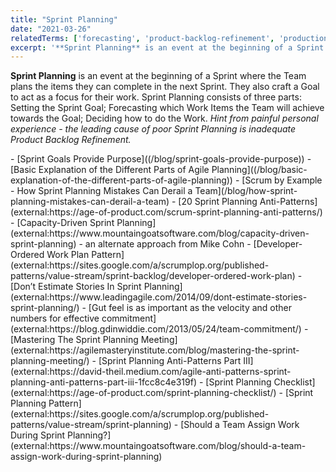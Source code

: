 ```yaml
---
title: "Sprint Planning"
date: "2021-03-26"
relatedTerms: ['forecasting', 'product-backlog-refinement', 'production-support', 'sprint-goal']
excerpt: '**Sprint Planning** is an event at the beginning of a Sprint where the Team plans the'
---
```


**Sprint Planning** is an event at the beginning of a Sprint where the Team plans the items they can complete in the next Sprint. They also craft a Goal to act as a focus for their work. Sprint Planning consists of three parts: Setting the Sprint Goal; Forecasting which Work Items the Team will achieve towards the Goal; Deciding how to do the Work. _Hint from painful personal experience - the leading cause of poor Sprint Planning is inadequate Product Backlog Refinement._

<LinkList heading = "Agile Pain Relief Blog Entries">
- [Sprint Goals Provide Purpose]((/blog/sprint-goals-provide-purpose))
- [Basic Explanation of the Different Parts of Agile Planning]((/blog/basic-explanation-of-the-different-parts-of-agile-planning))
- [Scrum by Example - How Sprint Planning Mistakes Can Derail a Team](/blog/how-sprint-planning-mistakes-can-derail-a-team)
</LinkList>

<HighlightBox heading="Resource Links" variant="resourceLinks">
- [20 Sprint Planning Anti-Patterns](external:https://age-of-product.com/scrum-sprint-planning-anti-patterns/)
- [Capacity-Driven Sprint Planning](external:https://www.mountaingoatsoftware.com/blog/capacity-driven-sprint-planning) - an alternate approach from Mike Cohn
- [Developer-Ordered Work Plan Pattern](external:https://sites.google.com/a/scrumplop.org/published-patterns/value-stream/sprint-backlog/developer-ordered-work-plan)
- [Don’t Estimate Stories In Sprint Planning](external:https://www.leadingagile.com/2014/09/dont-estimate-stories-sprint-planning/)
- [Gut feel is as important as the velocity and other numbers for effective commitment](external:https://blog.gdinwiddie.com/2013/05/24/team-commitment/)
- [Mastering The Sprint Planning Meeting](external:https://agilemasteryinstitute.com/blog/mastering-the-sprint-planning-meeting/)
- [Sprint Planning Anti-Patterns Part III](external:https://david-theil.medium.com/agile-anti-patterns-sprint-planning-anti-patterns-part-iii-1fcc8c4e319f)
- [Sprint Planning Checklist](external:https://age-of-product.com/sprint-planning-checklist/)
- [Sprint Planning Pattern](external:https://sites.google.com/a/scrumplop.org/published-patterns/value-stream/sprint-planning)
- [Should a Team Assign Work During Sprint Planning?](external:https://www.mountaingoatsoftware.com/blog/should-a-team-assign-work-during-sprint-planning)
</HighlightBox>
